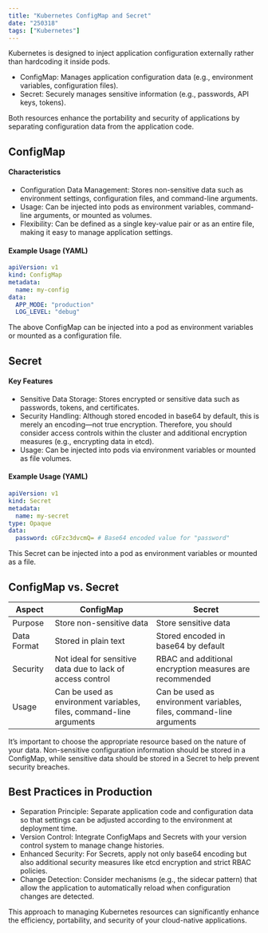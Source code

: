 ```yaml
---
title: "Kubernetes ConfigMap and Secret"
date: "250318"
tags: ["Kubernetes"]
---
```


Kubernetes is designed to inject application configuration externally rather than hardcoding it inside pods.

- ConfigMap: Manages application configuration data (e.g., environment variables, configuration files).
- Secret: Securely manages sensitive information (e.g., passwords, API keys, tokens).

Both resources enhance the portability and security of applications by separating configuration data from the application code.

## ConfigMap

#### Characteristics

- Configuration Data Management: Stores non-sensitive data such as environment settings, configuration files, and command-line arguments.
- Usage: Can be injected into pods as environment variables, command-line arguments, or mounted as volumes.
- Flexibility: Can be defined as a single key-value pair or as an entire file, making it easy to manage application settings.

#### Example Usage (YAML)

```yaml
apiVersion: v1
kind: ConfigMap
metadata:
  name: my-config
data:
  APP_MODE: "production"
  LOG_LEVEL: "debug"
```

The above ConfigMap can be injected into a pod as environment variables or mounted as a configuration file.

## Secret

#### Key Features

- Sensitive Data Storage: Stores encrypted or sensitive data such as passwords, tokens, and certificates.
- Security Handling: Although stored encoded in base64 by default, this is merely an encoding—not true encryption. Therefore, you should consider access controls within the cluster and additional encryption measures (e.g., encrypting data in etcd).
- Usage: Can be injected into pods via environment variables or mounted as file volumes.

#### Example Usage (YAML)

```yaml
apiVersion: v1
kind: Secret
metadata:
  name: my-secret
type: Opaque
data:
  password: cGFzc3dvcmQ= # Base64 encoded value for "password"
```

This Secret can be injected into a pod as environment variables or mounted as a file.

## ConfigMap vs. Secret

| Aspect      | ConfigMap                                                           | Secret                                                              |
| ----------- | ------------------------------------------------------------------- | ------------------------------------------------------------------- |
| Purpose     | Store non-sensitive data                                            | Store sensitive data                                                |
| Data Format | Stored in plain text                                                | Stored encoded in base64 by default                                 |
| Security    | Not ideal for sensitive data due to lack of access control          | RBAC and additional encryption measures are recommended             |
| Usage       | Can be used as environment variables, files, command-line arguments | Can be used as environment variables, files, command-line arguments |

It’s important to choose the appropriate resource based on the nature of your data. Non-sensitive configuration information should be stored in a ConfigMap, while sensitive data should be stored in a Secret to help prevent security breaches.

## Best Practices in Production

- Separation Principle: Separate application code and configuration data so that settings can be adjusted according to the environment at deployment time.
- Version Control: Integrate ConfigMaps and Secrets with your version control system to manage change histories.
- Enhanced Security: For Secrets, apply not only base64 encoding but also additional security measures like etcd encryption and strict RBAC policies.
- Change Detection: Consider mechanisms (e.g., the sidecar pattern) that allow the application to automatically reload when configuration changes are detected.

This approach to managing Kubernetes resources can significantly enhance the efficiency, portability, and security of your cloud-native applications.
